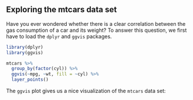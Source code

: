 ## Exploring the mtcars data set

Have you ever wondered whether there is a clear correlation between the gas consumption of a car and its weight?
To answer this question, we first have to load the `dplyr` and `ggvis` packages. 

```r
library(dplyr)
library(ggvis)
```

```r
mtcars %>%
  group_by(factor(cyl)) %>%
  ggvis(~mpg, ~wt, fill = ~cyl) %>%
  layer_points()
```

The `ggvis` plot gives us a nice visualization of the `mtcars` data set:

```r

```